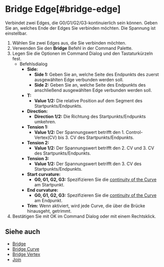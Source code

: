 
# Bridge Edge[#bridge-edge]

<Reference shortcut="" command="Bridge Edge" button="" />

Verbindet zwei Edges, die G0/G1/G2/G3-kontinuierlich sein können. Geben Sie an, welches Ende der Edges Sie verbinden möchten. Die Spannung ist einstellbar.

1. Wählen Sie zwei Edges aus, die Sie verbinden möchten.
2. Verwenden Sie den **Bridge** Befehl in der Command Palette.
3. Legen Sie die Optionen im Command Dialog und den Tastaturkürzeln fest.
     - <Kst>Befehlsdialog</Kst>
          - **Side:** 
               - **Side 1:** Geben Sie an, welche Seite des Endpunkts des zuerst ausgewählten Edge verbunden werden soll.
               - **Side 2:** Geben Sie an, welche Seite des Endpunkts des anschließend ausgewählten Edge verbunden werden soll.
          - **T:**
               - **Value 1/2:** Die relative Position auf dem Segment des Startpunkts/Endpunkts.
          - **Direction:** 
               - **Direction 1/2:** Die Richtung des Startpunkts/Endpunkts umkehren.
          - **Tension 1:**
               - **Value 1/2:** Der Spannungswert betrifft den 1. Control-Vertex(CV) bis 3. CV des Startpunkts/Endpunkts.
          - **Tension 2:**
               - **Value 1/2:** Der Spannungswert betrifft den 2. CV und 3. CV des Startpunkts/Endpunkts.
          - **Tension 3:**
               - **Value 1/2:** Der Spannungswert betrifft den 3. CV des Startpunkts/Endpunkts.
          - **Start curvature:**
               - **G0, G1, G2, G3:** Spezifizieren Sie die [continuity of the  Curve](../cad-essentials/continuity-curve-and-surface) am Startpunkt.
          -  **End curvature:**
               - **G0, G1, G2, G3:** Spezifizieren Sie die [continuity of the  Curve](../cad-essentials/continuity-curve-and-surface) am Endpunkt.      
          - **Trim:** Wenn aktiviert, wird jede Curve, die über die Brücke hinausgeht, getrimmt.
4. Bestätigen Sie mit OK im Command Dialog oder mit einem Rechtsklick.

<VideoPlayer fileName="bridge-edge"/>

## Siehe auch
- [Bridge](./bridge)
- [Bridge Curve](./bridge-curve)
- [Bridge Vertex](./bridge-vertex)
- [Join](./join)